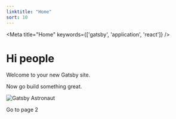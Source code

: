 ```yaml
---
linktitle: "Home"
sort: 10
---
```




<Meta title="Home" keywords={['gatsby', 'application', 'react']} />

# Hi people

Welcome to your new Gatsby site.

Now go build something great.

![Gatsby Astronaut](../images/gatsby-astronaut.png)

<div className="bg-blue p-5 m-10" style={{ maxWidth: '300px', marginBottom: '1.45rem' }}>
  <Image />
</div>
<Link to="/page-2/">Go to page 2</Link>

